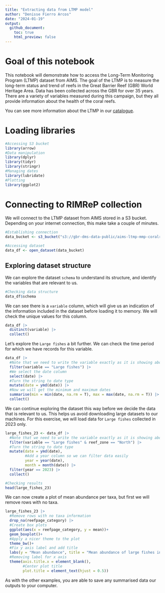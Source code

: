 ---
title: "Extracting data from LTMP model"
author: "Denisse Fierro Arcos"
date: "2024-01-19"
output: 
  github_document:
    toc: true
    html_preview: false
---

# Goal of this notebook

This notebook will demonstrate how to access the Long-Term Monitoring Program (LTMP) dataset from AIMS. The goal of the LTMP is to measure the long-term status and trend of reefs in the Great Barrier Reef (GBR) World Heritage Area. Data has been collected across the GBR for over 35 years. There are a variety of variables measured during this campaign, but they all provide information about the health of the coral reefs.  
  
You can see more information about the LTMP in our [catalogue](https://stac.reefdata.io/browser/collections/aims-ltmp-mmp-coralreef/items/aims-ltmp-mmp-coralreef-model).  

  
# Loading libraries

```{r libraries, results = "hide", message = F, warning = F}
#Accessing S3 bucket
library(arrow)
#Data manipulation
library(dplyr)
library(tidyr)
library(stringr)
#Managing dates
library(lubridate)
#Plotting
library(ggplot2)
```

# Connecting to RIMReP collection
We will connect to the LTMP dataset from AIMS stored in a S3 bucket. Depending on your internet connection, this make take a couple of minutes.  
  
```{r connect}
#Establishing connection
data_bucket <- s3_bucket("s3://gbr-dms-data-public/aims-ltmp-mmp-coralreef-model/data.parquet")

#Accessing dataset
data_df <- open_dataset(data_bucket)
```
  
## Exploring dataset structure
We can explore the dataset `schema` to understand its structure, and identify the variables that are relevant to us.

```{r explore}
#Checking data structure
data_df$schema
```
    
We can see there is a `variable` column, which will give us an indication of the information included in the dataset before loading it to memory. We will check the unique values for this column.  
  

```{r}
data_df |> 
  distinct(variable) |> 
  collect()
```
  
Let's explore the `Large fishes` a bit further. We can check the time period for which we have records for this variable.  
  
```{r}
data_df |> 
  #Note that we need to write the variable exactly as it is showing above
  filter(variable == "Large fishes") |> 
  #We select the date column
  select(date) |> 
  #Turn the string to date type
  mutate(date = ymd(date)) |> 
  #Now we will get the minimum and maximum dates
  summarise(min = min(date, na.rm = T), max = max(date, na.rm = T)) |>
  collect()
```
  
We can continue exploring the dataset this way before we decide the data that is relevant to us. This helps us avoid downloading large datasets to our machines. For this exercise, we will load data for `Large fishes` collected in 2023 only.  
  
```{r}
large_fishes_23 <- data_df |> 
  #Note that we need to write the variable exactly as it is showing above
  filter(variable == "Large fishes" & reef_zone == "North") |> 
  #Turn the string to date type
  mutate(date = ymd(date), 
         #Add a year column so we can filter data easily
         year = year(date),
         month = month(date)) |> 
  filter(year == 2023) |> 
  collect()

#Checking results
head(large_fishes_23)
```
  
We can now create a plot of mean abundance per taxa, but first we will remove rows with no taxa.  
  
```{r}
large_fishes_23 |> 
  #Remove rows with no taxa information
  drop_na(reefpage_category) |> 
  #Create box plots
  ggplot(aes(x = reefpage_category, y = mean))+
  geom_boxplot()+
  #Apply a nicer theme to the plot
  theme_bw()+
  #Fix y axis label and add title
  labs(y = "Mean abundance", title = "Mean abundance of large fishes in Northern GBR")+
  #Removing label for x axis
  theme(axis.title.x = element_blank(),
        #Center plot title
        plot.title = element_text(hjust = 0.5))
```
  
As with the other examples, you are able to save any summarised data our outputs to your computer.  
  

